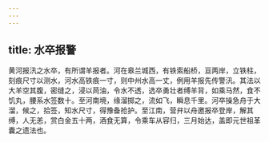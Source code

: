 ```yaml
---
---
---
```

title: 水卒报警
---



黄河报汛之水卒，有所谓羊报者。河在皋兰城西，有铁索船桥，亘两岸，立铁柱，刻痕尺寸以测水，河水高铁痕一寸，则中州水高一丈，例用羊报先传警汛。其法以大羊空其腹，密缝之，浸以苘油，令水不透，选卒勇壮者缚羊背，如乘马然，食不饥丸，腰系水签数十。至河南境，缘溜掷之，流如飞，瞬息千里。河卒操急舟于大溜，候之，拾签，知水尺寸，得豫备抢护。至江南，营弁以舟邀报卒登岸，解其缚，人无恙，赏白金五十两，酒食无算，令乘车从容归，三月始达，盖即元世祖革囊之遗法也。